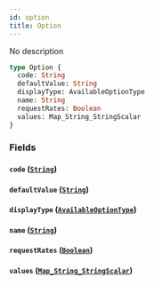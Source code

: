 ```yaml
---
id: option
title: Option
---
```


No description

```graphql
type Option {
  code: String
  defaultValue: String
  displayType: AvailableOptionType
  name: String
  requestRates: Boolean
  values: Map_String_StringScalar
}
```

### Fields

#### `code` ([`String`](/schema/scalars/string))

#### `defaultValue` ([`String`](/schema/scalars/string))

#### `displayType` ([`AvailableOptionType`](/schema/enums/available-option-type))

#### `name` ([`String`](/schema/scalars/string))

#### `requestRates` ([`Boolean`](/schema/scalars/boolean))

#### `values` ([`Map_String_StringScalar`](/schema/scalars/map-string-string-scalar))
